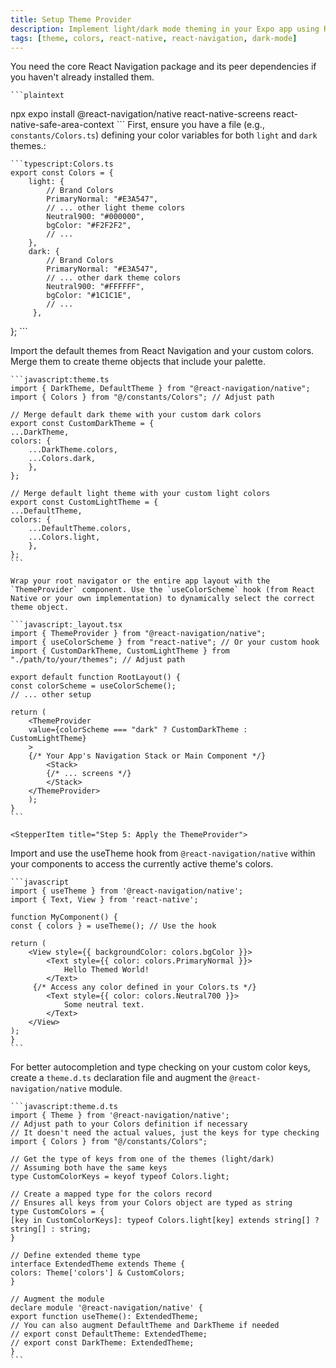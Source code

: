 ```yaml
---
title: Setup Theme Provider
description: Implement light/dark mode theming in your Expo app using React Navigation. This guide covers configuring the ThemeProvider with your custom color palette.
tags: [theme, colors, react-native, react-navigation, dark-mode]
---
```


  <Stepper>
    <StepperItem title="Step 1: Install Dependencies">
  You need the core React Navigation package and its peer dependencies if you haven't already installed them.

    ```plaintext
   npx expo install @react-navigation/native react-native-screens react-native-safe-area-context
    ```
  </StepperItem>
  <StepperItem title="Step 2: Define Your Color Palette">
  First, ensure you have a file (e.g., `constants/Colors.ts`) defining your color variables for both `light` and `dark` themes.:

    ```typescript:Colors.ts
    export const Colors = {
        light: {
            // Brand Colors
            PrimaryNormal: "#E3A547",
            // ... other light theme colors
            Neutral900: "#000000",
            bgColor: "#F2F2F2",
            // ...
        },
        dark: {
            // Brand Colors
            PrimaryNormal: "#E3A547",
            // ... other dark theme colors
            Neutral900: "#FFFFFF",
            bgColor: "#1C1C1E",
            // ...
         },
};
    ```
  </StepperItem>

  <StepperItem title="Step 3: Configure Navigation Themes">
    Import the default themes from React Navigation and your custom colors. Merge them to create theme objects that include your palette.

    ```javascript:theme.ts
    import { DarkTheme, DefaultTheme } from "@react-navigation/native";
    import { Colors } from "@/constants/Colors"; // Adjust path

    // Merge default dark theme with your custom dark colors
    export const CustomDarkTheme = {
    ...DarkTheme,
    colors: {
        ...DarkTheme.colors,
        ...Colors.dark,
        },
    };

    // Merge default light theme with your custom light colors
    export const CustomLightTheme = {
    ...DefaultTheme,
    colors: {
        ...DefaultTheme.colors,
        ...Colors.light,
        },
    };
    ```
  </StepperItem>

  <StepperItem title="Step 4: Apply the ThemeProvider">

    Wrap your root navigator or the entire app layout with the `ThemeProvider` component. Use the `useColorScheme` hook (from React Native or your own implementation) to dynamically select the correct theme object.

    ```javascript:_layout.tsx
    import { ThemeProvider } from "@react-navigation/native";
    import { useColorScheme } from "react-native"; // Or your custom hook
    import { CustomDarkTheme, CustomLightTheme } from "./path/to/your/themes"; // Adjust path

    export default function RootLayout() {
    const colorScheme = useColorScheme();
    // ... other setup

    return (
        <ThemeProvider
        value={colorScheme === "dark" ? CustomDarkTheme : CustomLightTheme}
        >
        {/* Your App's Navigation Stack or Main Component */}
            <Stack>
            {/* ... screens */}
            </Stack>
        </ThemeProvider>
        );
    }
    ```
  </StepperItem>

    <StepperItem title="Step 5: Apply the ThemeProvider">

   Import and use the useTheme hook from `@react-navigation/native` within your components to access the currently active theme's colors.


    ```javascript
    import { useTheme } from '@react-navigation/native';
    import { Text, View } from 'react-native';

    function MyComponent() {
    const { colors } = useTheme(); // Use the hook

    return (
        <View style={{ backgroundColor: colors.bgColor }}>
            <Text style={{ color: colors.PrimaryNormal }}>
                Hello Themed World!
            </Text>
         {/* Access any color defined in your Colors.ts */}
            <Text style={{ color: colors.Neutral700 }}>
                Some neutral text.
            </Text>
        </View>
    );
    }
    ```
  </StepperItem>

   <StepperItem title="Step 6:Enhance Type Safety (Optional)">

   For better autocompletion and type checking on your custom color keys, create a `theme.d.ts` declaration file and augment the `@react-navigation/native` module.


    ```javascript:theme.d.ts
    import { Theme } from '@react-navigation/native';
    // Adjust path to your Colors definition if necessary
    // It doesn't need the actual values, just the keys for type checking
    import { Colors } from "@/constants/Colors";

    // Get the type of keys from one of the themes (light/dark)
    // Assuming both have the same keys
    type CustomColorKeys = keyof typeof Colors.light;

    // Create a mapped type for the colors record
    // Ensures all keys from your Colors object are typed as string
    type CustomColors = {
    [key in CustomColorKeys]: typeof Colors.light[key] extends string[] ? string[] : string;
    }

    // Define extended theme type
    interface ExtendedTheme extends Theme {
    colors: Theme['colors'] & CustomColors;
    }

    // Augment the module
    declare module '@react-navigation/native' {
    export function useTheme(): ExtendedTheme;
    // You can also augment DefaultTheme and DarkTheme if needed
    // export const DefaultTheme: ExtendedTheme;
    // export const DarkTheme: ExtendedTheme;
    }
    ```
  </StepperItem>


</Stepper>

